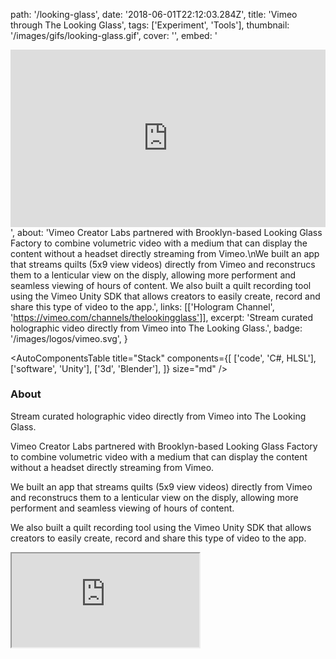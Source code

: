   path: '/looking-glass',
  date: '2018-06-01T22:12:03.284Z',
  title: 'Vimeo through The Looking Glass',
  tags: ['Experiment', 'Tools'],
  thumbnail: '/images/gifs/looking-glass.gif',
  cover: '',
  embed:
    '<div style="padding:56.25% 0 0 0;position:relative;"><iframe src="https://player.vimeo.com/video/296928206" style="position:absolute;top:0;left:0;width:100%;height:100%;" frameborder="0" webkitallowfullscreen mozallowfullscreen allowfullscreen></iframe></div>',
  about:
    'Vimeo Creator Labs partnered with Brooklyn-based Looking Glass Factory to combine volumetric video with a medium that can display the content without a headset directly streaming from Vimeo.\nWe built an app that streams quilts (5x9 view videos) directly from Vimeo and reconstrucs them to a lenticular view on the disply, allowing more performent and seamless viewing of hours of content. We also built a quilt recording tool using the Vimeo Unity SDK that allows creators to easily create, record and share this type of video to the app.',
  links: [['Hologram Channel', 'https://vimeo.com/channels/thelookingglass']],
  excerpt:
    'Stream curated holographic video directly from Vimeo into The Looking Glass.',
  badge: '/images/logos/vimeo.svg',
}

<AutoComponentsTable
  title="Stack"
  components={[
    ['code', 'C#, HLSL'],
    ['software', 'Unity'],
    ['3d', 'Blender'],
  ]}
  size="md"
/>

### About

Stream curated holographic video directly from Vimeo into The Looking Glass.

Vimeo Creator Labs partnered with Brooklyn-based Looking Glass Factory to combine volumetric video with a medium that can display the content without a headset directly streaming from Vimeo.

We built an app that streams quilts (5x9 view videos) directly from Vimeo and reconstrucs them to a lenticular view on the disply, allowing more performent and seamless viewing of hours of content.

We also built a quilt recording tool using the Vimeo Unity SDK that allows creators to easily create, record and share this type of video to the app.

<iframe src="https://player.vimeo.com/video/296928206" />

### Press

- [TechCrunch](https://techcrunch.com/2018/11/06/vimeo-adds-a-channel-exclusively-for-holograms/)
- [Engadget](https://www.engadget.com/2018/11/07/vimeo-launches-hologram-channel/)
- [Forbes](https://www.forbes.com/sites/charliefink/2018/11/02/this-week-in-xr-vrs-big-iaapa-new-rift-augmented-workers-surgical-scores-mayo-clinic-cash/)
- [No Film School](https://nofilmschool.com/2018/11/throw-away-your-headsets-future-3d-filmmaking-here)
- [Digital Trends](https://www.digitaltrends.com/mobile/looking-glass-holographic-display/)
- [Wired](https://www.wired.it/internet/web/2018/11/07/vimeo-video-ologrammi/)
- [The Tech Portal](https://thetechportal.com/2018/11/07/vimeo-launches-channel-holograms/)
- [Hypertext](https://www.htxt.co.za/2018/11/07/vimeo-partners-with-looking-glass-for-holographic-video-channel-content/)
- [Ubergizmo](https://www.ubergizmo.com/2018/11/vimeo-holographic-video-channel/)
- [TechEngage](https://techengage.com/vimeo-channel-holographic-videos/)
- [Tech The Lead](https://techthelead.com/vimeo-gears-up-for-holographic-content-with-dedicated-channel/)
- [Miami Morning Star](https://miamimorningstar.com/2018/11/07/vimeo-pushes-the-boundaries-of-video-tech-again-with-new-channel-for-holographic-videos/)
- [inAVate](http://www.inavateonthenet.net/news/article/holographic-displays-get-content-boost-from-vimeo-platform)
- [meiobit](https://meiobit.com/392726/vimeo-looking-glass-canal-de-hologramas/)
- [Canal Tech](https://canaltech.com.br/internet/vimeo-lanca-canal-para-videos-holograficos-em-colaboacao-com-a-looking-glass-126419/)
- [Siecle Digital](https://siecledigital.fr/2018/11/07/vimeo-hologrammes/)
- [Kulture Geek](http://kulturegeek.fr/news-153273/vimeo-lance-chaine-dediee-videos-holographiques)
- [Clubic](https://www.clubic.com/television-tv/video-streaming/actualite-847098-vimeo-cree-chaine-dediee-hologrammes.html)
- [Usine Digitale](https://www.usine-digitale.fr/article/vimeo-lance-une-nouvelle-chaine-dediee-aux-videos-holographiques.N766189)
- [Chip](https://www.chip.pl/2018/11/vimeo-otwiera-portal-z-holograficznymi-filmami/)
- [Naekranie](https://naekranie.pl/aktualnosci/vimeo-stworzy-kanal-z-holograficznymi-filmami)
- [Tablet Owo](https://www.tabletowo.pl/2018/11/07/vimeo-uruchamia-kanal-dla-filmow-holograficznych-looking-glass/)
- [PC Press](https://pcpress.rs/vimeo-otvorio-kanal-za-holografske-video-sadrzaje/)
- [HighTechFM](https://hightech.fm/2018/11/07/golograph)
- [Kaldata](https://www.kaldata.com/it-%D0%BD%D0%BE%D0%B2%D0%B8%D0%BD%D0%B8/vimeo-%D0%BF%D1%80%D0%B5%D0%B4%D1%81%D1%82%D0%B0%D0%B2%D0%B8-%D0%BA%D0%B0%D0%BD%D0%B0%D0%BB-%D1%81-%D1%85%D0%BE%D0%BB%D0%BE%D0%B3%D1%80%D0%B0%D1%84%D1%81%D0%BA%D0%BE-%D0%B2%D0%B8%D0%B4%D0%B5%D0%BE-297456.html)
- [Computer Hoy](https://computerhoy.com/noticias/tecnologia/vimeo-estrena-canal-video-exclusivo-hologramas-325919)
- [Hardware Plus](https://hwp.com.tr/vimeo-holografik-yayinlarin-oldugu-bir-kanal-acti-105271)
